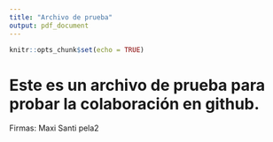 ```yaml
---
title: "Archivo de prueba"
output: pdf_document
---
```


```r
knitr::opts_chunk$set(echo = TRUE)
```

# Este es un archivo de prueba para probar la colaboración en github.

Firmas:
Maxi
Santi
pela2

